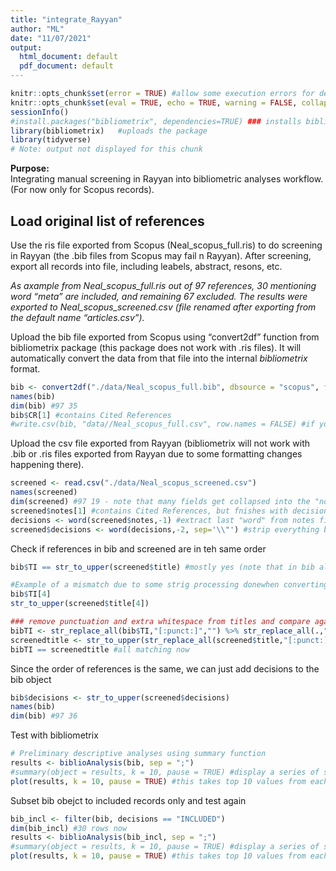 ```yaml
---
title: "integrate_Rayyan"
author: "ML"
date: "11/07/2021"
output:
  html_document: default
  pdf_document: default
---
```


```r
knitr::opts_chunk$set(error = TRUE) #allow some execution errors for demonstration purposes
knitr::opts_chunk$set(eval = TRUE, echo = TRUE, warning = FALSE, collapse = TRUE, comment = "#>")
sessionInfo()
#install.packages("bibliometrix", dependencies=TRUE) ### installs bibliometrix package and dependencies
library(bibliometrix)	#uploads the package
library(tidyverse)
# Note: output not displayed for this chunk
```

**Purpose:**   
Integrating manual screening in Rayyan into bibliometric analyses workflow.
(For now only for Scopus records).

## Load original list of references
Use the ris file exported from Scopus (Neal_scopus_full.ris) to do screening in Rayyan (the .bib files from Scopus may fail n Rayyan). 
After screening, export all records into file, including leabels, abstract, resons, etc. 

*As axample from Neal_scopus_full.ris out of 97 references, 30 mentioning word "meta" are included, and remaining 67 excluded. The results were exported to Neal_scopus_screened.csv (file renamed after exporting from the default name "articles.csv").*

Upload the bib file exported from Scopus using "convert2df" function from bibliometrix package (this package does not work with .ris files). It will automatically convert the data from that file into the internal *bibliometrix* format.  

```r
bib <- convert2df("./data/Neal_scopus_full.bib", dbsource = "scopus", format = "bibtex") # Convert to a bibliometric data frame
names(bib)
dim(bib) #97 35
bib$CR[1] #contains Cited References
#write.csv(bib, "data//Neal_scopus_full.csv", row.names = FALSE) #if you want to save this data frame as a csv file
```

Upload the csv file exported from Rayyan (bibliometrix will not work with .bib or .ris files exported from Rayyan due to some formatting changes happening there).

```r
screened <- read.csv("./data/Neal_scopus_screened.csv")
names(screened)
dim(screened) #97 19 - note that many fields get collapsed into the "notes" field
screened$notes[1] #contains Cited References, but fnishes with decisions
decisions <- word(screened$notes,-1) #extract last "word" from notes field
screened$decisions <- word(decisions,-2, sep='\\"') #strip everything before and after decision word
```

Check if references in bib and screened are in teh same order

```r
bib$TI == str_to_upper(screened$title) #mostly yes (note that in bib all are in uppercase and some characters are stripped by bibliometrix)

#Example of a mismatch due to some strig processing donewhen converting in biblometrix
bib$TI[4]
str_to_upper(screened$title[4])

### remove punctuation and extra whitespace from titles and compare again [note: this might be slow for large datasets]
bibTI <- str_replace_all(bib$TI,"[:punct:]","") %>% str_replace_all(.,"[ ]+", " ")
screenedtitle <- str_to_upper(str_replace_all(screened$title,"[:punct:]","")) %>% str_replace_all(.,"[ ]+", " ")
bibTI == screenedtitle #all matching now
```

Since the order of references is the same, we can just add decisions to the bib object   

```r
bib$decisions <- str_to_upper(screened$decisions)
names(bib)
dim(bib) #97 36
```

Test with bibliometrix   

```r
# Preliminary descriptive analyses using summary function
results <- biblioAnalysis(bib, sep = ";")
#summary(object = results, k = 10, pause = TRUE) #display a series of summary tables
plot(results, k = 10, pause = TRUE) #this takes top 10 values from each plottable table
```

Subset bib obejct to included records only and test again

```r
bib_incl <- filter(bib, decisions == "INCLUDED")
dim(bib_incl) #30 rows now
results <- biblioAnalysis(bib_incl, sep = ";")
#summary(object = results, k = 10, pause = TRUE) #display a series of summary tables
plot(results, k = 10, pause = TRUE) #this takes top 10 values from each plottable table
```


